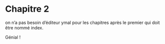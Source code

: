 # Chapitre 2


on n'a pas besoin d'éditeur ymal pour les chapitres après le premier qui doit être nommé index.

Génial ! 
